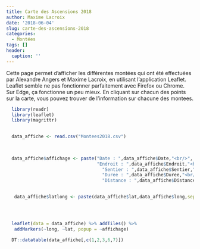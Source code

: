 ```yaml
---
title: Carte des Ascensions 2018
author: Maxime Lacroix
date: '2018-06-04'
slug: carte-des-ascensions-2018
categories:
  - Montées
tags: []
header:
  caption: ''
---
```


Cette page permet d'afficher les différentes montées qui ont été effectuées par Alexandre Angers et Maxime Lacroix, en utilisant l'application Leaflet. 
Leaflet semble ne pas fonctionner parfaitement avec Firefox ou Chrome. Sur Edge, ça fonctionne un peu mieux. En cliquant sur chacun des points sur la carte, vous pouvez trouver de l'information sur chacune des montees.  

```r
  library(readr)
  library(leaflet)
  library(magrittr)

  
  data_affiche <- read.csv("Montees2018.csv")

 
  
  data_affiche$affichage <- paste("Date : ",data_affiche$Date,"<br/>",
                                  "Endroit : ",data_affiche$Endroit,"<br/>",
                                    "Sentier : ",data_affiche$Sentier,"<br/>",
                                    "Duree : ",data_affiche$Duree,"<br/>",
                                    "Distance : ",data_affiche$Distance,sep="")

  
   data_affiche$latlong <- paste(data_affiche$lat,data_affiche$long,sep=":")
    



  leaflet(data = data_affiche) %>% addTiles() %>%
   addMarkers(~long, ~lat, popup = ~affichage)
  
  DT::datatable(data_affiche[,c(1,2,3,6,7)])
  
   
   
```